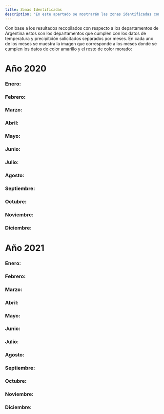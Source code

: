 ```yaml
---
title: Zonas Identificadas
description: "En este apartado se mostrarán las zonas identificadas con mejor cloma de Argentina."
---
```


Con base a los resultados recopilados con respecto a los departamentos de Argentina estos son los departamentos que cumplen con los datos de temperatura y precipitción solicitados separados por meses.
En cada uno de los meses se muestra la imagen que corresponde a los meses donde se cumplen los datos de color amarillo y el resto de color morado:

# Año 2020

### Enero:
### Febrero:
### Marzo:
### Abril:
### Mayo:
### Junio:
### Julio:
### Agosto:
### Septiembre:
### Octubre:
### Noviembre:
### Diciembre:


# Año 2021

### Enero:
### Febrero:
### Marzo:
### Abril:
### Mayo:
### Junio:
### Julio:
### Agosto:
### Septiembre:
### Octubre:
### Noviembre:
### Diciembre:
